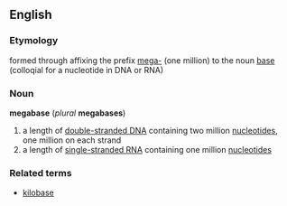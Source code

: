 ==English==
===Etymology===
formed through affixing the prefix [[mega-]] (one million) to the noun [[base]] (colloqial for a nucleotide in DNA or RNA)
===Noun===
'''megabase''' (''plural'' '''megabases''')

#a length of [[Wikipedia:DNA|double-stranded DNA]] containing two million [[Wikipedia:Nucleotide|nucleotides]], one million on each strand
#a length of [[Wikipedia:RNA|single-stranded RNA]] containing one million [[Wikipedia:Nucleotide|nucleotides]]

===Related terms===
*[[kilobase]]